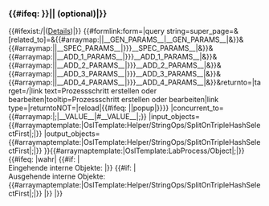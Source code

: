 <includeonly>
==={{{name}}}{{#ifeq: {{{required|{{OslTemplate:Helper/Strings/Yes}}}}}|{{OslTemplate:Helper/Strings/No}}|<nowiki> </nowiki>(optional)|}}===
{{#ifexist:{{FULLPAGENAME}}/{{{id}}}|([[{{FULLPAGENAME}}/{{{id}}}|Details]])|}}
{{OslTemplate:Helper/UI/VE/Visible |content=Prozessschritt {{{name}}} erstellen oder bearbeiten |icon=doubleChevronEnd}}
{{OslTemplate:Helper/UI/Div/VE-Hidden}}{{#formlink:form={{{form}}}|query string=super_page={{FULLPAGENAME}}&{{{template|OslTemplate:LabProcess/Step/Subpage}}}[related_to]={{FULLPAGENAME}}&{{#arraymap:{{{parameters|}}}|{{{sep|;}}}|__GEN_PARAMS__|{{{template|OslTemplate:LabProcess/Step/Subpage}}}__GEN_PARAMS__|&}}&{{#arraymap:{{{specific_parameters|}}}|{{{sep|;}}}|__SPEC_PARAMS__|{{{specific_template|{{{form}}}}}}__SPEC_PARAMS__|&}}&{{#arraymap:{{{additional_parameters_1|}}}|{{{sep|;}}}|__ADD_1_PARAMS__|{{{additional_template_1|{{{form}}}}}}__ADD_1_PARAMS__|&}}&{{#arraymap:{{{additional_parameters_2|}}}|{{{sep|;}}}|__ADD_2_PARAMS__|{{{additional_template_2|{{{form}}}}}}__ADD_2_PARAMS__|&}}&{{#arraymap:{{{additional_parameters_3|}}}|{{{sep|;}}}|__ADD_3_PARAMS__|{{{additional_template_3|{{{form}}}}}}__ADD_3_PARAMS__|&}}&{{#arraymap:{{{additional_parameters_4|}}}|{{{sep|;}}}|__ADD_4_PARAMS__|{{{additional_template_4|{{{form}}}}}}__ADD_4_PARAMS__|&}}&returnto={{FULLPAGENAME}}|target={{FULLPAGENAME}}/{{{id}}}|link text=Prozessschritt {{{name}}} erstellen oder bearbeiten|tooltip=Prozessschritt {{{name}}} erstellen oder bearbeiten|link type={{{link_type|post button}}}|returntoNOT={{FULLPAGENAME}}|reload|{{#ifeq: {{{popup|}}}|{{{OslTemplate:Helper/Strings/Yes}}}|popup|}}}}{{OslTemplate:Helper/UI/Div/Closing}}<!--
-->{{OslTemplate:LabProcess/Step/Descriptor
|id={{{id}}}
|name={{{name}}}
|predecessor={{#arraymap:{{{predecessor|}}}|;|__VALUE__|{{FULLPAGENAME}}#__VALUE__|;}}
|concurrent_to={{#arraymap:{{{concurrent|}}}|;|__VALUE__|{{FULLPAGENAME}}#__VALUE__|;}}
|input_objects={{#arraymaptemplate:{{{input_objects|}}}|OslTemplate:Helper/StringOps/SplitOnTripleHashSelectFirst|;|}}
|output_objects={{#arraymaptemplate:{{{output_objects|}}}|OslTemplate:Helper/StringOps/SplitOnTripleHashSelectFirst|;|}}
}}{{#arraymaptemplate:{{{output_objects|}}}|OslTemplate:LabProcess/Object|;|}}
{{#ifeq: {{OslTemplate:Helper/Query/DebugProperty}}|wahr|
{{#if: {{{input_objects|}}}| </br>Eingehende interne Objekte: {{{input_objects|}}} |}}
{{#if: {{{output_objects|}}}| </br>Ausgehende interne Objekte: {{#arraymaptemplate:{{{output_objects|}}}|OslTemplate:Helper/StringOps/SplitOnTripleHashSelectFirst|;|}} |}}
|}}</includeonly>